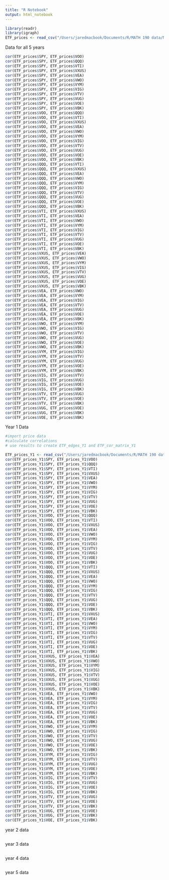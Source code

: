 ```yaml
---
title: "R Notebook"
output: html_notebook
---
```




```r
library(readr)
library(igraph)
ETF_prices <- read_csv("/Users/jaredmacbook/Documents/R/MATH 190 data/MATH 190 Final Project/ETF_prices.csv")

```

Data for all 5 years
```r
cor(ETF_prices$SPY, ETF_prices$VOO)
cor(ETF_prices$SPY, ETF_prices$QQQ)
cor(ETF_prices$SPY, ETF_prices$VTI)
cor(ETF_prices$SPY, ETF_prices$VXUS)
cor(ETF_prices$SPY, ETF_prices$VEA)
cor(ETF_prices$SPY, ETF_prices$VWO)
cor(ETF_prices$SPY, ETF_prices$VYM)
cor(ETF_prices$SPY, ETF_prices$VIG)
cor(ETF_prices$SPY, ETF_prices$VTV)
cor(ETF_prices$SPY, ETF_prices$VUG)
cor(ETF_prices$SPY, ETF_prices$VOE)
cor(ETF_prices$SPY, ETF_prices$VBK)
cor(ETF_prices$VOO, ETF_prices$QQQ)
cor(ETF_prices$VOO, ETF_prices$VTI)
cor(ETF_prices$VOO, ETF_prices$VXUS)
cor(ETF_prices$VOO, ETF_prices$VEA)
cor(ETF_prices$VOO, ETF_prices$VWO)
cor(ETF_prices$VOO, ETF_prices$VYM)
cor(ETF_prices$VOO, ETF_prices$VIG)
cor(ETF_prices$VOO, ETF_prices$VTV)
cor(ETF_prices$VOO, ETF_prices$VUG)
cor(ETF_prices$VOO, ETF_prices$VOE)
cor(ETF_prices$VOO, ETF_prices$VBK)
cor(ETF_prices$QQQ, ETF_prices$VTI)
cor(ETF_prices$QQQ, ETF_prices$VXUS)
cor(ETF_prices$QQQ, ETF_prices$VEA)
cor(ETF_prices$QQQ, ETF_prices$VWO)
cor(ETF_prices$QQQ, ETF_prices$VYM)
cor(ETF_prices$QQQ, ETF_prices$VIG)
cor(ETF_prices$QQQ, ETF_prices$VTV)
cor(ETF_prices$QQQ, ETF_prices$VUG)
cor(ETF_prices$QQQ, ETF_prices$VOE)
cor(ETF_prices$QQQ, ETF_prices$VBK)
cor(ETF_prices$VTI, ETF_prices$VXUS)
cor(ETF_prices$VTI, ETF_prices$VEA)
cor(ETF_prices$VTI, ETF_prices$VWO)
cor(ETF_prices$VTI, ETF_prices$VYM)
cor(ETF_prices$VTI, ETF_prices$VIG)
cor(ETF_prices$VTI, ETF_prices$VTV)
cor(ETF_prices$VTI, ETF_prices$VUG)
cor(ETF_prices$VTI, ETF_prices$VOE)
cor(ETF_prices$VTI, ETF_prices$VBK)
cor(ETF_prices$VXUS, ETF_prices$VEA)
cor(ETF_prices$VXUS, ETF_prices$VWO)
cor(ETF_prices$VXUS, ETF_prices$VYM)
cor(ETF_prices$VXUS, ETF_prices$VIG)
cor(ETF_prices$VXUS, ETF_prices$VTV)
cor(ETF_prices$VXUS, ETF_prices$VUG)
cor(ETF_prices$VXUS, ETF_prices$VOE)
cor(ETF_prices$VXUS, ETF_prices$VBK)
cor(ETF_prices$VEA, ETF_prices$VWO)
cor(ETF_prices$VEA, ETF_prices$VYM)
cor(ETF_prices$VEA, ETF_prices$VIG)
cor(ETF_prices$VEA, ETF_prices$VTV)
cor(ETF_prices$VEA, ETF_prices$VUG)
cor(ETF_prices$VEA, ETF_prices$VOE)
cor(ETF_prices$VEA, ETF_prices$VBK)
cor(ETF_prices$VWO, ETF_prices$VYM)
cor(ETF_prices$VWO, ETF_prices$VIG)
cor(ETF_prices$VWO, ETF_prices$VTV)
cor(ETF_prices$VWO, ETF_prices$VUG)
cor(ETF_prices$VWO, ETF_prices$VOE)
cor(ETF_prices$VWO, ETF_prices$VBK)
cor(ETF_prices$VYM, ETF_prices$VIG)
cor(ETF_prices$VYM, ETF_prices$VTV)
cor(ETF_prices$VYM, ETF_prices$VUG)
cor(ETF_prices$VYM, ETF_prices$VOE)
cor(ETF_prices$VYM, ETF_prices$VBK)
cor(ETF_prices$VIG, ETF_prices$VTV)
cor(ETF_prices$VIG, ETF_prices$VUG)
cor(ETF_prices$VIG, ETF_prices$VOE)
cor(ETF_prices$VIG, ETF_prices$VBK)
cor(ETF_prices$VTV, ETF_prices$VUG)
cor(ETF_prices$VTV, ETF_prices$VOE)
cor(ETF_prices$VTV, ETF_prices$VBK)
cor(ETF_prices$VUG, ETF_prices$VOE)
cor(ETF_prices$VUG, ETF_prices$VBK)
cor(ETF_prices$VOE, ETF_prices$VBK)
```

Year 1 Data
```r
#import price data
#calculate correlations
# use results to create ETF_edges_Y1 and ETF_cor_matrix_Y1
```

```r
ETF_prices_Y1 <- read_csv("/Users/jaredmacbook/Documents/R/MATH 190 data/MATH 190 Final Project/ETF_prices_Y1.csv")
cor(ETF_prices_Y1$SPY, ETF_prices_Y1$VOO)
cor(ETF_prices_Y1$SPY, ETF_prices_Y1$QQQ)
cor(ETF_prices_Y1$SPY, ETF_prices_Y1$VTI)
cor(ETF_prices_Y1$SPY, ETF_prices_Y1$VXUS)
cor(ETF_prices_Y1$SPY, ETF_prices_Y1$VEA)
cor(ETF_prices_Y1$SPY, ETF_prices_Y1$VWO)
cor(ETF_prices_Y1$SPY, ETF_prices_Y1$VYM)
cor(ETF_prices_Y1$SPY, ETF_prices_Y1$VIG)
cor(ETF_prices_Y1$SPY, ETF_prices_Y1$VTV)
cor(ETF_prices_Y1$SPY, ETF_prices_Y1$VUG)
cor(ETF_prices_Y1$SPY, ETF_prices_Y1$VOE)
cor(ETF_prices_Y1$SPY, ETF_prices_Y1$VBK)
cor(ETF_prices_Y1$VOO, ETF_prices_Y1$QQQ)
cor(ETF_prices_Y1$VOO, ETF_prices_Y1$VTI)
cor(ETF_prices_Y1$VOO, ETF_prices_Y1$VXUS)
cor(ETF_prices_Y1$VOO, ETF_prices_Y1$VEA)
cor(ETF_prices_Y1$VOO, ETF_prices_Y1$VWO)
cor(ETF_prices_Y1$VOO, ETF_prices_Y1$VYM)
cor(ETF_prices_Y1$VOO, ETF_prices_Y1$VIG)
cor(ETF_prices_Y1$VOO, ETF_prices_Y1$VTV)
cor(ETF_prices_Y1$VOO, ETF_prices_Y1$VUG)
cor(ETF_prices_Y1$VOO, ETF_prices_Y1$VOE)
cor(ETF_prices_Y1$VOO, ETF_prices_Y1$VBK)
cor(ETF_prices_Y1$QQQ, ETF_prices_Y1$VTI)
cor(ETF_prices_Y1$QQQ, ETF_prices_Y1$VXUS)
cor(ETF_prices_Y1$QQQ, ETF_prices_Y1$VEA)
cor(ETF_prices_Y1$QQQ, ETF_prices_Y1$VWO)
cor(ETF_prices_Y1$QQQ, ETF_prices_Y1$VYM)
cor(ETF_prices_Y1$QQQ, ETF_prices_Y1$VIG)
cor(ETF_prices_Y1$QQQ, ETF_prices_Y1$VTV)
cor(ETF_prices_Y1$QQQ, ETF_prices_Y1$VUG)
cor(ETF_prices_Y1$QQQ, ETF_prices_Y1$VOE)
cor(ETF_prices_Y1$QQQ, ETF_prices_Y1$VBK)
cor(ETF_prices_Y1$VTI, ETF_prices_Y1$VXUS)
cor(ETF_prices_Y1$VTI, ETF_prices_Y1$VEA)
cor(ETF_prices_Y1$VTI, ETF_prices_Y1$VWO)
cor(ETF_prices_Y1$VTI, ETF_prices_Y1$VYM)
cor(ETF_prices_Y1$VTI, ETF_prices_Y1$VIG)
cor(ETF_prices_Y1$VTI, ETF_prices_Y1$VTV)
cor(ETF_prices_Y1$VTI, ETF_prices_Y1$VUG)
cor(ETF_prices_Y1$VTI, ETF_prices_Y1$VOE)
cor(ETF_prices_Y1$VTI, ETF_prices_Y1$VBK)
cor(ETF_prices_Y1$VXUS, ETF_prices_Y1$VEA)
cor(ETF_prices_Y1$VXUS, ETF_prices_Y1$VWO)
cor(ETF_prices_Y1$VXUS, ETF_prices_Y1$VYM)
cor(ETF_prices_Y1$VXUS, ETF_prices_Y1$VIG)
cor(ETF_prices_Y1$VXUS, ETF_prices_Y1$VTV)
cor(ETF_prices_Y1$VXUS, ETF_prices_Y1$VUG)
cor(ETF_prices_Y1$VXUS, ETF_prices_Y1$VOE)
cor(ETF_prices_Y1$VXUS, ETF_prices_Y1$VBK)
cor(ETF_prices_Y1$VEA, ETF_prices_Y1$VWO)
cor(ETF_prices_Y1$VEA, ETF_prices_Y1$VYM)
cor(ETF_prices_Y1$VEA, ETF_prices_Y1$VIG)
cor(ETF_prices_Y1$VEA, ETF_prices_Y1$VTV)
cor(ETF_prices_Y1$VEA, ETF_prices_Y1$VUG)
cor(ETF_prices_Y1$VEA, ETF_prices_Y1$VOE)
cor(ETF_prices_Y1$VEA, ETF_prices_Y1$VBK)
cor(ETF_prices_Y1$VWO, ETF_prices_Y1$VYM)
cor(ETF_prices_Y1$VWO, ETF_prices_Y1$VIG)
cor(ETF_prices_Y1$VWO, ETF_prices_Y1$VTV)
cor(ETF_prices_Y1$VWO, ETF_prices_Y1$VUG)
cor(ETF_prices_Y1$VWO, ETF_prices_Y1$VOE)
cor(ETF_prices_Y1$VWO, ETF_prices_Y1$VBK)
cor(ETF_prices_Y1$VYM, ETF_prices_Y1$VIG)
cor(ETF_prices_Y1$VYM, ETF_prices_Y1$VTV)
cor(ETF_prices_Y1$VYM, ETF_prices_Y1$VUG)
cor(ETF_prices_Y1$VYM, ETF_prices_Y1$VOE)
cor(ETF_prices_Y1$VYM, ETF_prices_Y1$VBK)
cor(ETF_prices_Y1$VIG, ETF_prices_Y1$VTV)
cor(ETF_prices_Y1$VIG, ETF_prices_Y1$VUG)
cor(ETF_prices_Y1$VIG, ETF_prices_Y1$VOE)
cor(ETF_prices_Y1$VIG, ETF_prices_Y1$VBK)
cor(ETF_prices_Y1$VTV, ETF_prices_Y1$VUG)
cor(ETF_prices_Y1$VTV, ETF_prices_Y1$VOE)
cor(ETF_prices_Y1$VTV, ETF_prices_Y1$VBK)
cor(ETF_prices_Y1$VUG, ETF_prices_Y1$VOE)
cor(ETF_prices_Y1$VUG, ETF_prices_Y1$VBK)
cor(ETF_prices_Y1$VOE, ETF_prices_Y1$VBK)

```


year 2 data
```r

```

year 3 data
```r

```

year 4 data
```r

```

year 5 data
```r

```




